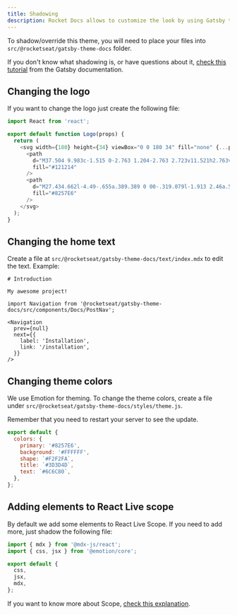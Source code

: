 ```yaml
---
title: Shadowing
description: Rocket Docs allows to customize the look by using Gatsby theme shadowing feature.
---
```


To shadow/override this theme, you will need to place your files into `src/@rocketseat/gatsby-theme-docs` folder.

If you don't know what shadowing is, or have questions about it, [check this tutorial](https://www.gatsbyjs.com/docs/themes/shadowing/) from the Gatsby documentation.

## Changing the logo

If you want to change the logo just create the following file:

```js title=src/@rocketseat/gatsby-theme-docs/components/Logo.js
import React from 'react';

export default function Logo(props) {
  return (
    <svg width={180} height={34} viewBox="0 0 180 34" fill="none" {...props}>
      <path
        d="M37.504 9.983c-1.515 0-2.763 1.204-2.763 2.723v11.521h2.763v-11.52h6.589V9.982h-6.589zM60.566 17.079V12.68c0-1.492-1.222-2.723-2.763-2.723h-8.927c-1.515 0-2.764 1.204-2.764 2.723v8.798c0 1.492 1.223 2.723 2.764 2.723h8.927c1.515 0 2.763-1.205 2.763-2.723v-4.4zm-2.763 0v4.399h-8.927V12.68h8.927v4.399zM66.093 9.983c-1.515 0-2.764 1.204-2.764 2.723v8.798c0 1.492 1.223 2.723 2.764 2.723l9.724-.13v-2.593h-9.724v-8.798h9.724v-2.592l-9.724-.131zM91.655 9.983H87.91l-5.474 5.734h-1.089V9.983h-2.763v14.218h2.763v-5.76H82.94l5.686 5.76h3.8l-7.307-7.436 6.536-6.782zM95.77 21.478V18.44l11.692-.13v-5.63c0-1.492-1.223-2.723-2.764-2.723h-8.927c-1.515 0-2.763 1.204-2.763 2.723v8.798c0 1.492 1.222 2.723 2.763 2.723l11.691-.131v-2.592H95.771zm0-8.798h8.928v3.037h-8.927V12.68zM114.396 5.82h-1.063l-1.7 2.069v2.068h-2.099v2.723l2.099-.026v8.824c0 1.493 1.222 2.723 2.763 2.723l4.464-.13v-2.593h-4.464v-8.85l4.862-.079V9.957h-4.862V5.82zM133.819 18.44c0-1.492-1.223-2.723-2.764-2.723h-6.961V12.68h9.725v-2.592l-9.725-.131c-1.514 0-2.763 1.204-2.763 2.723v3.037c0 1.493 1.222 2.723 2.763 2.723h6.961v3.038h-9.724v2.592l9.724.13c1.515 0 2.764-1.204 2.764-2.722V18.44zM148.246 9.983h-8.928c-1.514 0-2.763 1.204-2.763 2.723v8.798c0 1.492 1.222 2.723 2.763 2.723l11.691-.13v-2.593h-11.691v-3.037l11.691-.131v-5.63c0-1.518-1.222-2.723-2.763-2.723zm0 5.734h-8.928V12.68h8.928v3.037zM165.463 9.983l-11.691.13v2.593h11.691v3.037l-11.691.131v5.63c0 1.492 1.222 2.723 2.763 2.723h8.928c1.514 0 2.763-1.204 2.763-2.723v-8.798a2.759 2.759 0 00-2.763-2.723zm0 11.495h-8.928V18.44h8.928v3.038zM175.138 12.628l4.862-.079V9.957h-4.862V5.794h-1.063l-1.7 2.068v2.069h-2.099v2.723l2.099-.026v8.824c0 1.492 1.222 2.723 2.763 2.723l4.463-.131v-2.592h-4.463v-8.824z"
        fill="#121214"
      />
      <path
        d="M27.434.662l-4.49-.655a.389.389 0 00-.319.079l-1.913 2.46a.593.593 0 00-.106.55c.053.184-.106.341-.292.315l-1.568-.34a.657.657 0 00-.664.235l-6.217 7.855c-.107.157-.32.21-.505.131l-2.365-1.047a.62.62 0 00-.637.052l-1.196.812a.669.669 0 01-.664.052l-.585-.288a.666.666 0 00-.93.42l-.425 1.858c-.106.445.08.89.478 1.126l.904.55 2.896 1.754 1.408.864c.399.236.903.184 1.249-.104l2.364-2.043c.186-.157.479-.21.691-.078l.718.366a.61.61 0 00.717-.104l1.196-1.1a.618.618 0 01.69-.105l1.78.812c.266.13.585.052.771-.183l.824-1.048 6.244-7.881a.636.636 0 00-.372-1.021l-1.382-.314c-.292-.053-.425-.42-.213-.629l2.153-2.644c.212-.315.08-.655-.24-.707zM6.843 16.529c-.133-.078-.266.052-.213.183l.664 1.728c.054.131.054.262.027.393l-.585 2.252c-.026.157.027.314.133.393l1.674 1.283c.16.105.372.105.505-.026l1.754-1.52c.106-.078.239-.13.345-.156l1.993-.21c.133-.026.186-.21.053-.288l-6.35-4.032zM6.258 22.342a.43.43 0 00-.398-.052l-1.408.68c-.08.026-.133.105-.186.184l-3.003 7.305v.052c.027.026.053.053.107.053l.69-.262h.08c.027.026.053.078.027.105L.014 33.889c-.053.078.054.157.107.078l7.785-7.698a.496.496 0 00.133-.261l.159-1.99a.43.43 0 00-.133-.315l-1.807-1.361z"
        fill="#8257E6"
      />
    </svg>
  );
}
```

## Changing the home text

Create a file at `src/@rocketseat/gatsby-theme-docs/text/index.mdx` to edit the text. Example:

```mdx title=src/@rocketseat/gatsby-theme-docs/text/index.mdx
# Introduction

My awesome project!

import Navigation from '@rocketseat/gatsby-theme-docs/src/components/Docs/PostNav';

<Navigation
  prev={null}
  next={{
    label: 'Installation',
    link: '/installation',
  }}
/>
```

## Changing theme colors

We use Emotion for theming. To change the theme colors, create a file under `src/@rocketseat/gatsby-theme-docs/styles/theme.js`.

Remember that you need to restart your server to see the update.

```js title=src/@rocketseat/gatsby-theme-docs/styles/theme.js
export default {
  colors: {
    primary: '#8257E6',
    background: '#FFFFFF',
    shape: `#F2F2FA`,
    title: `#3D3D4D`,
    text: `#6C6C80`,
  },
};
```

## Adding elements to React Live scope

By default we add some elements to React Live Scope. If you need to add more, just
shadow the following file:

```js title=src/@rocketseat/gatsby-theme-docs/components/Code/LiveCodeScope.js
import { mdx } from '@mdx-js/react';
import { css, jsx } from '@emotion/core';

export default {
  css,
  jsx,
  mdx,
};
```

If you want to know more about Scope, [check this explanation](https://github.com/FormidableLabs/react-live#how-does-the-scope-work).
